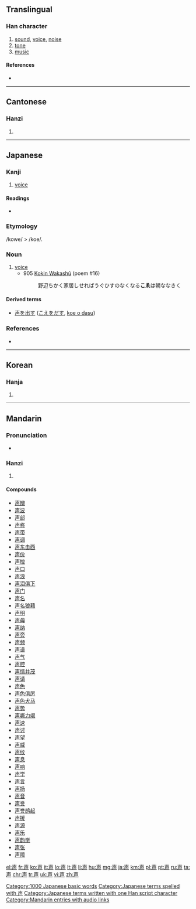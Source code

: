 {{also|聲}}
==Translingual==
{{stroke order|type=bw}}

===Han character===
{{Han char|rn=33|rad=士|as=04|sn=7|four=|canj=土日竹 (GAH)|ids=⿱[[士]][[𠃜]]}}

# [[sound]], [[voice]], [[noise]]
# [[tone]]
# [[music]]

====References====
* {{Han ref|kx=0243.040|dkj=05645|dj=0483.060|hdz=10429.010|uh=58F0|ud=22768}}

----

==Cantonese==

===Hanzi===
{{yue-hanzi|jyut=|y=seng1, sing1|tra=聲}}

# {{defn|lang=yue|sort=士04}}

----

==Japanese==

===Kanji===
{{ja-kanji|grade=2|rs=士04|style=s|kyu=聲}}

# [[voice]]

====Readings====
* {{ja-readings
|goon=[[しょう]] (shō) < [[しやう]] (shau)
|kanon=[[せい]] (sei)
|kun=[[こえ]] (koe) < [[こゑ]] (kowe)}}

===Etymology===
/kowe/ > /koe/.

===Noun===
{{ja-noun|k|hira=こえ|hhira=こゑ|rom=koe}}

# [[voice]]
#* 905 [[w:Kokin Wakashū|Kokin Wakashū]] (poem #16)
#*: 野辺ちかく家居しせればうぐひすのなくなる'''こゑ'''は朝ななきく

====Derived terms====
* [[声を出す]] ([[こえをだす]], [[koe o dasu]])

===References===
* {{reference-book
  | last = Kojima
  | first = Noriyuki
  | coauthors = Arai Eizō
  | title = Shin Nihon Koten Bungaku Taikei 5: [[w:Kokin Wakashū|Kokin Wakashū]]
  | publisher = [[w:Iwanami Shoten Publishing|Iwanami Shoten]]
  | date = 1989
  | origyear = 905
  | language = Japanese
  | id = ISBN 4-00-240005-0
  }}

[[Category:1000 Japanese basic words]]
[[Category:Japanese terms spelled with 声]]
[[Category:Japanese terms written with one Han script character]]

----

==Korean==

===Hanja===
{{ko-hanja|hangeul=성|rv=seong|mr=sŏng}}

# {{defn|lang=ko|sort=士04}}

----

==Mandarin==

===Pronunciation===
* {{audio|zh-shēng.ogg|audio|lang=cmn}}

===Hanzi===
{{cmn-hanzi|tra=聲|pin=[[shēng]] ([[sheng1]])|wg=sheng<sup>1</sup>}}

# {{defn|lang=cmn|sort=士04}}

====Compounds====
* [[声辩]]
* [[声波]]
* [[声部]]
* [[声称]]
* [[声带]]
* [[声调]]
* [[声东击西]]
* [[声价]]
* [[声控]]
* [[声口]]
* [[声浪]]
* [[声泪俱下]]
* [[声门]]
* [[声名]]
* [[声名狼藉]]
* [[声明]]
* [[声母]]
* [[声纳]]
* [[声旁]]
* [[声频]]
* [[声谱]]
* [[声气]]
* [[声腔]]
* [[声情并茂]]
* [[声请]]
* [[声色]]
* [[声色俱厉]]
* [[声色犬马]]
* [[声势]]
* [[声嘶力竭]]
* [[声速]]
* [[声讨]]
* [[声望]]
* [[声威]]
* [[声纹]]
* [[声息]]
* [[声响]]
* [[声学]]
* [[声言]]
* [[声扬]]
* [[声音]]
* [[声誉]]
* [[声誉鹊起]]
* [[声援]]
* [[声源]]
* [[声乐]]
* [[声韵学]]
* [[声张]]
* [[声障]]

[[Category:Mandarin entries with audio links]]

[[el:声]]
[[fr:声]]
[[ko:声]]
[[it:声]]
[[lo:声]]
[[lt:声]]
[[li:声]]
[[hu:声]]
[[mg:声]]
[[ja:声]]
[[km:声]]
[[pl:声]]
[[pt:声]]
[[ru:声]]
[[ta:声]]
[[chr:声]]
[[tr:声]]
[[uk:声]]
[[vi:声]]
[[zh:声]]